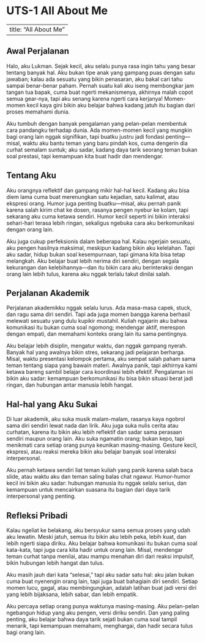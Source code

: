 # UTS-1 All About Me

---
title: "All About Me"
---

## Awal Perjalanan

Halo, aku Lukman. Sejak kecil, aku selalu punya rasa ingin tahu yang besar tentang banyak hal. Aku bukan tipe anak yang gampang puas dengan satu jawaban; kalau ada sesuatu yang bikin penasaran, aku bakal cari tahu sampai benar-benar paham. Pernah suatu kali aku iseng membongkar jam tangan tua bapak, cuma buat ngerti mekanismenya, akhirnya malah copot semua gear-nya, tapi aku senang karena ngerti cara kerjanya! Momen-momen kecil kaya gini bikin aku belajar bahwa kadang jatuh itu bagian dari proses memahami dunia.

Aku tumbuh dengan banyak pengalaman yang pelan-pelan membentuk cara pandangku terhadap dunia. Ada momen-momen kecil yang mungkin bagi orang lain nggak signifikan, tapi buatku justru jadi fondasi penting—misal, waktu aku bantu teman yang baru pindah kos, cuma dengerin dia curhat semalam suntuk; aku sadar, kadang daya tarik seorang teman bukan soal prestasi, tapi kemampuan kita buat hadir dan mendengar.

## Tentang Aku

Aku orangnya reflektif dan gampang mikir hal-hal kecil. Kadang aku bisa diem lama cuma buat merenungkan satu kejadian, satu kalimat, atau ekspresi orang. Humor juga penting buatku—misal, aku pernah panik karena salah kirim chat ke dosen, rasanya pengen nyebur ke kolam, tapi sekarang aku cuma ketawa sendiri. Humor kecil seperti ini bikin interaksi sehari-hari terasa lebih ringan, sekaligus ngebuka cara aku berkomunikasi dengan orang lain.

Aku juga cukup perfeksionis dalam beberapa hal. Kalau ngerjain sesuatu, aku pengen hasilnya maksimal, meskipun kadang bikin aku kelelahan. Tapi aku sadar, hidup bukan soal kesempurnaan, tapi gimana kita bisa tetap melangkah. Aku belajar buat lebih nerima diri sendiri, dengan segala kekurangan dan kelebihannya—dan itu bikin cara aku berinteraksi dengan orang lain lebih tulus, karena aku nggak terlalu takut dinilai salah.

## Perjalanan Akademik

Perjalanan akademikku nggak selalu lurus. Ada masa-masa capek, stuck, dan ragu sama diri sendiri. Tapi ada juga momen bangga karena berhasil melewati sesuatu yang dulu kupikir mustahil. Kuliah ngajarin aku bahwa komunikasi itu bukan cuma soal ngomong; mendengar aktif, merespon dengan empati, dan memahami konteks orang lain itu sama pentingnya.

Aku belajar lebih disiplin, mengatur waktu, dan nggak gampang nyerah. Banyak hal yang awalnya bikin stres, sekarang jadi pelajaran berharga. Misal, waktu presentasi kelompok pertama, aku sempat salah paham sama teman tentang siapa yang bawain materi. Awalnya panik, tapi akhirnya kami ketawa bareng sambil belajar cara koordinasi lebih efektif. Pengalaman ini bikin aku sadar: kemampuan berkomunikasi itu bisa bikin situasi berat jadi ringan, dan hubungan antar manusia lebih hangat.

## Hal-hal yang Aku Sukai

Di luar akademik, aku suka musik malam-malam, rasanya kaya ngobrol sama diri sendiri lewat nada dan lirik. Aku juga suka nulis cerita atau curhatan, karena itu bikin aku lebih reflektif dan sadar sama perasaan sendiri maupun orang lain. Aku suka ngamatin orang; bukan kepo, tapi menikmati cara setiap orang punya keunikan masing-masing. Gesture kecil, ekspresi, atau reaksi mereka bikin aku belajar banyak soal interaksi interpersonal.

Aku pernah ketawa sendiri liat teman kuliah yang panik karena salah baca slide, atau waktu aku dan teman saling balas chat ngawur. Humor-humor kecil ini bikin aku sadar: hubungan manusia itu nggak selalu serius, dan kemampuan untuk mencairkan suasana itu bagian dari daya tarik interpersonal yang penting.

## Refleksi Pribadi

Kalau ngeliat ke belakang, aku bersyukur sama semua proses yang udah aku lewatin. Meski jatuh, semua itu bikin aku lebih peka, lebih kuat, dan lebih ngerti siapa diriku. Aku belajar bahwa komunikasi itu bukan cuma soal kata-kata, tapi juga cara kita hadir untuk orang lain. Misal, mendengar teman curhat tanpa menilai, atau mampu menahan diri dari reaksi impulsif, bikin hubungan lebih hangat dan tulus.

Aku masih jauh dari kata “selesai,” tapi aku sadar satu hal: aku jalan bukan cuma buat nyenengin orang lain, tapi juga buat bahagiain diri sendiri. Setiap momen lucu, gagal, atau membingungkan, adalah latihan buat jadi versi diri yang lebih bijaksana, lebih sabar, dan lebih empatik.

Aku percaya setiap orang punya waktunya masing-masing. Aku pelan-pelan ngebangun hidup yang aku pengen, versi diriku sendiri. Dan yang paling penting, aku belajar bahwa daya tarik sejati bukan cuma soal tampil menarik, tapi kemampuan memahami, menghargai, dan hadir secara tulus bagi orang lain.
